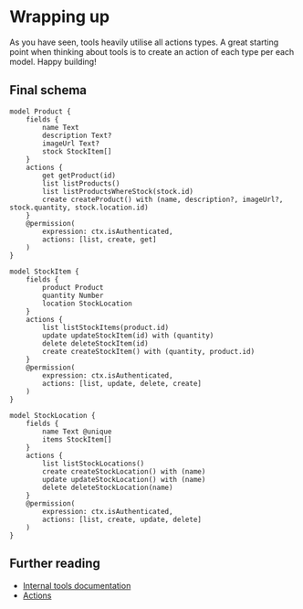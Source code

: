 # Wrapping up

As you have seen, tools heavily utilise all actions types. A great starting point when thinking about tools is to create an action of each type per each model. Happy building!

## Final schema

```keel
model Product {
    fields {
        name Text
        description Text?
        imageUrl Text?
        stock StockItem[]
    }
    actions {
        get getProduct(id)
        list listProducts()
        list listProductsWhereStock(stock.id)
        create createProduct() with (name, description?, imageUrl?, stock.quantity, stock.location.id)
    }
    @permission(
        expression: ctx.isAuthenticated,
        actions: [list, create, get]
    )
}

model StockItem {
    fields {
        product Product
        quantity Number
        location StockLocation
    }
    actions {
        list listStockItems(product.id)
        update updateStockItem(id) with (quantity)
        delete deleteStockItem(id)
        create createStockItem() with (quantity, product.id)
    }
    @permission(
        expression: ctx.isAuthenticated,
        actions: [list, update, delete, create]
    )
}

model StockLocation {
    fields {
        name Text @unique
        items StockItem[]
    }
    actions {
        list listStockLocations()
        create createStockLocation() with (name)
        update updateStockLocation() with (name)
        delete deleteStockLocation(name)
    }
    @permission(
        expression: ctx.isAuthenticated,
        actions: [list, create, update, delete]
    )
}
```

## Further reading

* [Internal tools documentation](/internal-tools)
* [Actions](/actions)
